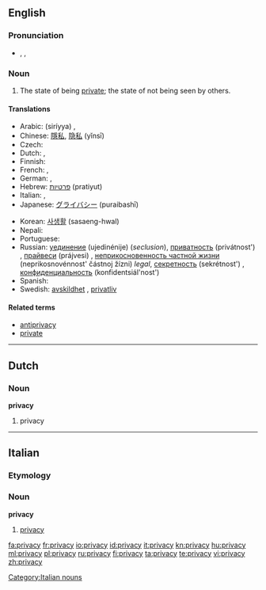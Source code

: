 ==English==

===Pronunciation===
* {{enPR|prĭ'və-sē|prī'və-sē}}, {{IPA|/ˈpɹɪv.ə.siː/|/ˈpɹaɪ.və.siː/}}, {{SAMPA|/"pr\Iv.@.si:/|/"pr\aI.v@.si:/}}

===Noun===
{{wikipedia}}
{{en-noun|privacies|-}}

# The state of being [[private]]; the state of not being seen by others.

====Translations====
{{trans-top|state of being private}}
* Arabic: {{Arab|[[سرية]]}} (siríyya) {{f}},  {{t|ar|خلوة|f|tr=khalwa}}
* Chinese: [[隱私]], [[隐私]] (yǐnsī)
* Czech: {{t+|cs|soukromí|n}}
* Dutch: {{t+|nl|afzondering|f}}, {{t-|nl|privacy|f}}
* Finnish: {{t-|fi|yksityisyys}}
* French: {{t+|fr|intimité|f}}, {{t+|fr|vie privée|f}}
* German: {{t+|de|Zurückgezogenheit|f}}, {{t-|de|Privatsphäre|f}}
* Hebrew: [[פרטיות]] (pratiyut) {{f}}
* Italian: {{t+|it|intimità|f}}, {{t+|it|privacy|f}}
* Japanese: [[グライバシー]] (puraibashī)
{{trans-mid}}
* Korean: [[사생활]] (sasaeng-hwal)
* Nepali: {{t+|ne|गोपनियता|tr=Gopaniyata|sc=Deva|xs=Nepali}}
* Portuguese: {{t+|pt|intimidade|f}}
* Russian: [[уединение]] (ujedinénije) {{n}} (''seclusion''), [[приватность]] (privátnost') {{n}}, [[прайвеси]] (prájvesi) {{n}} {{indeclinable}}, [[неприкосновенность частной жизни]] (neprikosnovénnost' částnoj žízni) ''legal'', [[секретность]] (sekrétnost') {{f}}, [[конфиденциальность]] (konfidentsiál'nost') {{f}}
* Spanish: {{t-|es|intimidad|f}}
* Swedish: [[avskildhet]] {{c}}, [[privatliv]]
{{trans-bottom}}

====Related terms====
* [[antiprivacy]]
* [[private]]

----

==Dutch==

===Noun===
'''privacy''' {{f}}

# privacy

----

==Italian==

===Etymology===
{{etyl|en|it}}

===Noun===
'''privacy''' {{f|inv}}

# [[#English|privacy]]

[[Category:Italian nouns]]

[[fa:privacy]]
[[fr:privacy]]
[[io:privacy]]
[[id:privacy]]
[[it:privacy]]
[[kn:privacy]]
[[hu:privacy]]
[[ml:privacy]]
[[pl:privacy]]
[[ru:privacy]]
[[fi:privacy]]
[[ta:privacy]]
[[te:privacy]]
[[vi:privacy]]
[[zh:privacy]]